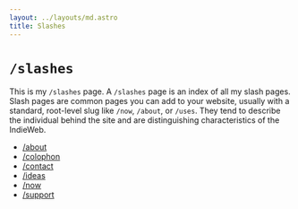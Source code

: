 ```yaml
---
layout: ../layouts/md.astro
title: Slashes
---
```


# `/slashes`

This is my `/slashes` page. A `/slashes` page is an index of all my slash pages. Slash pages are common pages you can add to your website, usually with a standard, root-level slug like `/now`, `/about`, or `/uses`. They tend to describe the individual behind the site and are distinguishing characteristics of the IndieWeb.

- <a href="/about">/about</a>
- <a href="/colophon">/colophon</a>
- <a href="/contact">/contact</a>
- <a href="/ideas">/ideas</a>
- <a href="/now">/now</a>
- <a href="/support">/support</a>
